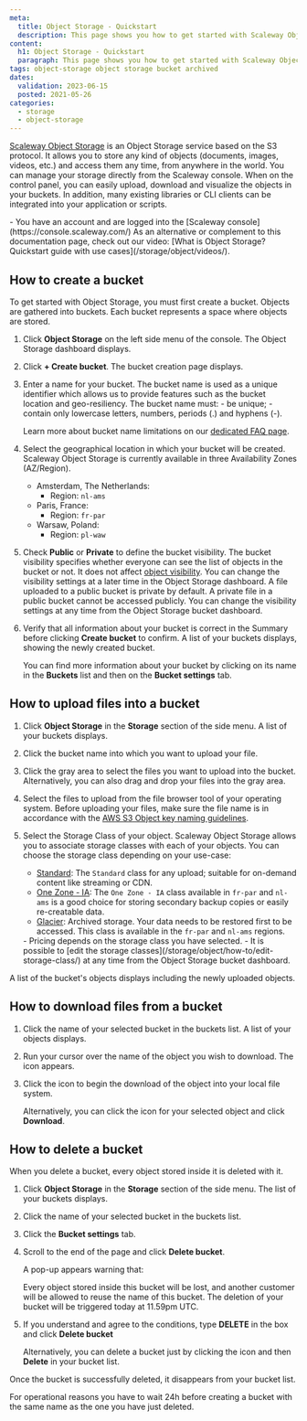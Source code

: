 ```yaml
---
meta:
  title: Object Storage - Quickstart
  description: This page shows you how to get started with Scaleway Object Storage.
content:
  h1: Object Storage - Quickstart
  paragraph: This page shows you how to get started with Scaleway Object Storage.
tags: object-storage object storage bucket archived
dates:
  validation: 2023-06-15
  posted: 2021-05-26
categories:
  - storage
  - object-storage
---
```


[Scaleway Object Storage](/storage/object/concepts/#object-storage) is an Object Storage service based on the S3 protocol. It allows you to store any kind of objects (documents, images, videos, etc.) and access them any time, from anywhere in the world. You can manage your storage directly from the Scaleway console. When on the control panel, you can easily upload, download and visualize the objects in your buckets. In addition, many existing libraries or CLI clients can be integrated into your application or scripts.

<Macro id="iam-requirements" />
 
<Message type="requirement">
  - You have an account and are logged into the [Scaleway console](https://console.scaleway.com/) 
</Message>

<Message type="tip">
  As an alternative or complement to this documentation page, check out our video: [What is Object Storage? Quickstart guide with use cases](/storage/object/videos/).
</Message>

## How to create a bucket

To get started with Object Storage, you must first create a bucket. Objects are gathered into buckets. Each bucket represents a space where objects are stored.

1. Click **Object Storage** on the left side menu of the console. The Object Storage dashboard displays.
2. Click **+ Create bucket**. The bucket creation page displays.
3. Enter a name for your bucket. The bucket name is used as a unique identifier which allows us to provide features such as the bucket location and geo-resiliency.
    <Message type="note">
      The bucket name must:
        - be unique; 
        - contain only lowercase letters, numbers, periods (.) and hyphens (-).

      Learn more about bucket name limitations on our [dedicated FAQ page](https://www.scaleway.com/en/faq/is-there-a-limitation-in-the-bucket-name/).

    </Message>
4. Select the geographical location in which your bucket will be created. Scaleway Object Storage is currently available in three Availability Zones (AZ/Region).
    - Amsterdam, The Netherlands: 
      - Region: `nl-ams`
    - Paris, France: 
      - Region: `fr-par`
    - Warsaw, Poland: 
      - Region: `pl-waw`
5. Check **Public** or **Private** to define the bucket visibility. The bucket visibility specifies whether everyone can see the list of objects in the bucket or not. It does not affect [object visibility](/storage/object/concepts/#visibility). You can change the visibility settings at a later time in the Object Storage dashboard.
    <Message type="note">
      A file uploaded to a public bucket is private by default.
      A private file in a public bucket cannot be accessed publicly.
      You can change the visibility settings at any time from the Object Storage bucket dashboard.

    </Message>
6. Verify that all information about your bucket is correct in the Summary before clicking **Create bucket** to confirm. A list of your buckets displays, showing the newly created bucket.

    You can find more information about your bucket by clicking on its name in the **Buckets** list and then on the **Bucket settings** tab.

## How to upload files into a bucket

1. Click **Object Storage** in the **Storage** section of the side menu. A list of your buckets displays.
2. Click the bucket name into which you want to upload your file.
3. Click the gray area to select the files you want to upload into the bucket. Alternatively, you can also drag and drop your files into the gray area. 
4. Select the files to upload from the file browser tool of your operating system.
    <Message type="important">
      Before uploading your files, make sure the file name is in accordance with the [AWS S3 Object key naming guidelines](https://docs.aws.amazon.com/AmazonS3/latest/userguide/object-keys.html#object-key-guidelines).
    </Message>
5. Select the Storage Class of your object. Scaleway Object Storage allows you to associate storage classes with each of your objects. You can choose the storage class depending on your use-case:
    - [Standard](/storage/object/concepts/#storage-class): The `Standard` class for any upload; suitable for on-demand content like streaming or CDN.
    - [One Zone - IA](/storage/object/concepts/#storage-class): The `One Zone - IA` class available in `fr-par` and `nl-ams` is a good choice for storing secondary backup copies or easily re-creatable data.
    - [Glacier](/storage/object/concepts/#storage-class): Archived storage. Your data needs to be restored first to be accessed. This class is available in the `fr-par` and `nl-ams` regions.

    <Message type="note">
      - Pricing depends on the storage class you have selected. 
      - It is possible to [edit the storage classes](/storage/object/how-to/edit-storage-class/) at any time from the Object Storage bucket dashboard.
    </Message>

A list of the bucket's objects displays including the newly uploaded objects. 

## How to download files from a bucket

1. Click the name of your selected bucket in the buckets list. A list of your objects displays.
2. Run your cursor over the name of the object you wish to download. The <Icon name="download" /> icon appears.
3. Click the icon to begin the download of the object into your local file system. 

    Alternatively, you can click the <Icon name="more" /> icon for your selected object and click **Download**.

## How to delete a bucket

When you delete a bucket, every object stored inside it is deleted with it. 

1. Click **Object Storage** in the **Storage** section of the side menu. The list of your buckets displays. 
2. Click the name of your selected bucket in the buckets list.
3. Click the **Bucket settings** tab. 
4. Scroll to the end of the page and click **Delete bucket**.

    A pop-up appears warning that:

    <Message type="important">
      Every object stored inside this bucket will be lost, and another customer will be allowed to reuse the name of this bucket. The deletion of your bucket will be triggered today at 11.59pm UTC.
    </Message>
5. If you understand and agree to the conditions, type **DELETE** in the box and click **Delete bucket**

    Alternatively, you can delete a bucket just by clicking the <Icon name="more" /> icon and then **Delete** in your bucket list.

Once the bucket is successfully deleted, it disappears from your bucket list. 

<Message type="note">
  For operational reasons you have to wait 24h before creating a bucket with the same name as the one you have just deleted.
</Message>
